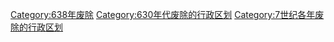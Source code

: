 [[Category:638年废除|Category:638年废除]]
[[Category:630年代废除的行政区划|Category:630年代废除的行政区划]]
[[Category:7世纪各年废除的行政区划|Category:7世纪各年废除的行政区划]]